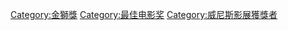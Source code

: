 [[Category:金獅獎|Category:金獅獎]]
[[Category:最佳电影奖|Category:最佳电影奖]]
[[Category:威尼斯影展獲獎者|Category:威尼斯影展獲獎者]]